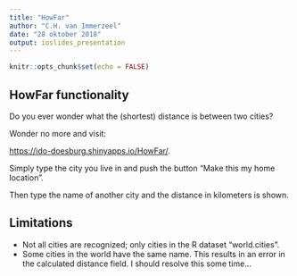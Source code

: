 ```yaml
---
title: "HowFar"
author: "C.H. van Immerzeel"
date: "28 oktober 2018"
output: ioslides_presentation
---
```


```r
knitr::opts_chunk$set(echo = FALSE)
```

## HowFar functionality

Do you ever wonder what the (shortest) distance is between two cities? 

Wonder no more and visit: 

<https://ido-doesburg.shinyapps.io/HowFar/>.

Simply type the city you live in and push the button "Make this my home location".

Then type the name of another city and the distance in kilometers is shown.


## Limitations

- Not all cities are recognized; only cities in the R dataset "world.cities".
- Some cities in the world have the same name. This results in an error in the calculated distance field. I should resolve this some time...
